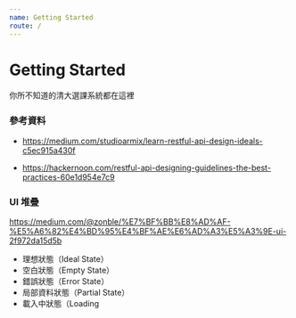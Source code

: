 ```yaml
---
name: Getting Started
route: /
---
```


# Getting Started

你所不知道的清大選課系統都在這裡

### 參考資料

- https://medium.com/studioarmix/learn-restful-api-design-ideals-c5ec915a430f

- https://hackernoon.com/restful-api-designing-guidelines-the-best-practices-60e1d954e7c9

### UI 堆疊

https://medium.com/@zonble/%E7%BF%BB%E8%AD%AF-%E5%A6%82%E4%BD%95%E4%BF%AE%E6%AD%A3%E5%A3%9E-ui-2f972da15d5b

- 理想狀態（Ideal State）
- 空白狀態（Empty State）
- 錯誤狀態（Error State）
- 局部資料狀態（Partial State）
- 載入中狀態（Loading
